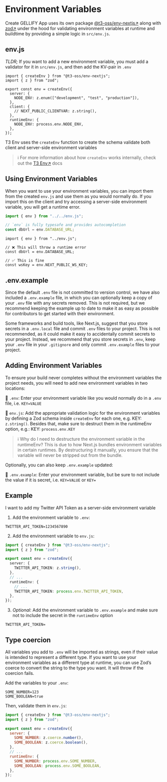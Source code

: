 # Environment Variables

Create GELLIFY App uses its own package [@t3-oss/env-nextjs↗](https://env.t3.gg/) along with [zod↗](https://zod.dev/) under the hood for validating environment variables at runtime and buildtime by providing a simple logic in `src/env.js`.

## env.js

_TLDR;_ If you want to add a new environment variable, you must add a validator for it in `src/env.js`, and then add the KV-pair in `.env`

```tsx
import { createEnv } from "@t3-oss/env-nextjs";
import { z } from "zod";

export const env = createEnv({
  server: {
    NODE_ENV: z.enum(["development", "test", "production"]),
  },
  client: {
    // NEXT_PUBLIC_CLIENTVAR: z.string(),
  },
  runtimeEnv: {
    NODE_ENV: process.env.NODE_ENV,
  },
});
```

T3 Env uses the `createEnv` function to create the schema validate both client and server-side environment variables

> ℹ️ For more information about how `createEnv` works internally, check out the [T3 Env↗](https://env.t3.gg/docs/introduction) docs

## Using Environment Variables

When you want to use your environment variables, you can import them from the created `env.js` and use them as you would normally do. If you import this on the client and try accessing a server-side environment variable, you will get a runtime error.

```ts
import { env } from "../../env.js";

// `env` is fully typesafe and provides autocompletion
const dbUrl = env.DATABASE_URL;
```

```tsx
import { env } from "../env.js";

// ❌ This will throw a runtime error
const dbUrl = env.DATABASE_URL;

// ✅ This is fine
const wsKey = env.NEXT_PUBLIC_WS_KEY;
```

## .env.example

Since the default `.env` file is not committed to version control, we have also included a `.env.example` file, in which you can optionally keep a copy of your `.env` file with any secrets removed. This is not required, but we recommend keeping the example up to date to make it as easy as possible for contributors to get started with their environment.

Some frameworks and build tools, like Next.js, suggest that you store secrets in a `.env.local` file and commit `.env` files to your project. This is not recommended, as it could make it easy to accidentally commit secrets to your project. Instead, we recommend that you store secrets in `.env`, keep your `.env` file in your `.gitignore` and only commit `.env.example` files to your project.

## Adding Environment Variables

To ensure your build never completes without the environment variables the project needs, you will need to add new environment variables in two locations:

📄 `.env`: Enter your environment variable like you would normally do in a `.env` file, i.e. `KEY=VALUE`

📄 `env.js`: Add the appropriate validation logic for the environment variables by defining a Zod schema inside `createEnv` for each one, e.g. KEY: `z.string()`. Besides that, make sure to destruct them in the runtimeEnv option, e.g.: KEY: `process.env.KEY`

> ℹ️ Why do I need to destructure the environment variable in the runtimeEnv? This is due to how Next.js bundles environment variables in certain runtimes. By destructuring it manually, you ensure that the variable will never be stripped out from the bundle.

Optionally, you can also keep `.env.example` updated:

📄 `.env.example`: Enter your environment variable, but be sure to not include the value if it is secret, i.e. `KEY=VALUE` or `KEY=`

## Example

I want to add my Twitter API Token as a server-side environment variable

1. Add the environment variable to `.env`:

```
TWITTER_API_TOKEN=1234567890
```

2. Add the environment variable to `env.js`:

```ts
import { createEnv } from "@t3-oss/env-nextjs";
import { z } from "zod";

export const env = createEnv({
  server: {
    TWITTER_API_TOKEN: z.string(),
  },
  // ...
  runtimeEnv: {
    // ...
    TWITTER_API_TOKEN: process.env.TWITTER_API_TOKEN,
  },
});
```

3. _Optional_: Add the environment variable to `.env.example` and make sure not to include the secret in the `runtimeEnv` option

```
TWITTER_API_TOKEN=
```

## Type coercion

All variables you add to `.env` will be imported as strings, even if their value is intended to represent a different type. If you want to use your environment variables as a different type at runtime, you can use Zod’s coerce to convert the string to the type you want. It will throw if the coercion fails.

Add the variables to your `.env`:

```
SOME_NUMBER=123
SOME_BOOLEAN=true
```

Then, validate them in `env.js`:

```js
import { createEnv } from "@t3-oss/env-nextjs";
import { z } from "zod";

export const env = createEnv({
  server: {
    SOME_NUMBER: z.coerce.number(),
    SOME_BOOLEAN: z.coerce.boolean(),
  },
  // ...
  runtimeEnv: {
    SOME_NUMBER: process.env.SOME_NUMBER,
    SOME_BOOLEAN: process.env.SOME_BOOLEAN,
  },
});
```
